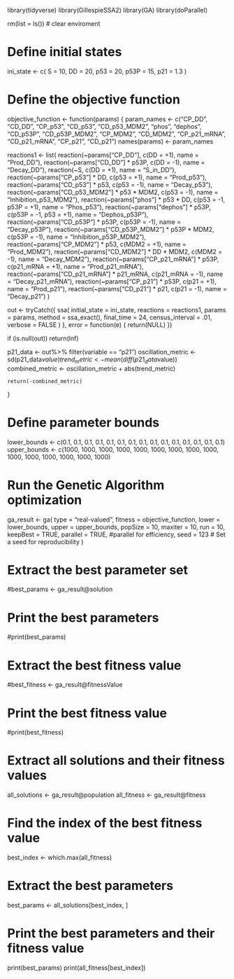 library(tidyverse)
library(GillespieSSA2)
library(GA)
library(doParallel)


rm(list = ls()) # clear enviroment

# Define initial states
ini_state <- c(
  S = 10, 
  DD = 20, 
  p53 = 20, 
  p53P = 15,
  p21 = 1.3
)

# Define the objective function
objective_function <- function(params) {
  param_names <- c("CP_DD", "CD_DD", "CP_p53", "CD_p53", "CD_p53_MDM2", "phos", "dephos", "CD_p53P", "CD_p53P_MDM2", "CP_MDM2", "CD_MDM2", "CP_p21_mRNA", "CD_p21_mRNA", "CP_p21", "CD_p21")
  names(params) <- param_names

  reactions1 <- list(
    reaction(~params["CP_DD"], c(DD = +1), name = "Prod_DD"),
    reaction(~params["CD_DD"] * p53P, c(DD = -1), name = "Decay_DD"),
    reaction(~S, c(DD = +1), name = "S_in_DD"), 
    reaction(~params["CP_p53"] * DD, c(p53 = +1), name = "Prod_p53"),
    reaction(~params["CD_p53"] * p53, c(p53 = -1), name = "Decay_p53"),
    reaction(~params["CD_p53_MDM2"] * p53 * MDM2, c(p53 = -1), name = "Inhibition_p53_MDM2"),
    reaction(~params["phos"] * p53 * DD, c(p53 = -1, p53P = +1), name = "Phos_p53"),
    reaction(~params["dephos"] * p53P, c(p53P = -1, p53 = +1), name = "Dephos_p53P"),
    reaction(~params["CD_p53P"] * p53P, c(p53P = -1), name = "Decay_p53P"),
    reaction(~params["CD_p53P_MDM2"] * p53P * MDM2, c(p53P = -1), name = "Inhibition_p53P_MDM2"),
    reaction(~params["CP_MDM2"] * p53, c(MDM2 = +1), name = "Prod_MDM2"),
    reaction(~params["CD_MDM2"] * DD * MDM2, c(MDM2 = -1), name = "Decay_MDM2"),
    reaction(~params["CP_p21_mRNA"] * p53P, c(p21_mRNA = +1), name = "Prod_p21_mRNA"),
    reaction(~params["CD_p21_mRNA"] * p21_mRNA, c(p21_mRNA = -1), name = "Decay_p21_mRNA"),
    reaction(~params["CP_p21"] * p53P, c(p21 = +1), name = "Prod_p21"),
    reaction(~params["CD_p21"] * p21, c(p21 = -1), name = "Decay_p21")
)
  
  out <- tryCatch({
    ssa(
      initial_state = ini_state,
      reactions = reactions1,
      params = params,
      method = ssa_exact(),
      final_time = 24,
      census_interval = .01,
      verbose = FALSE
    )
  }, error = function(e) {
    return(NULL)
  })
  
  if (is.null(out)) return(Inf)
  
  
  p21_data <- out%>% filter(variable == "p21") 
  oscillation_metric <- sd(p21_data$value)
  trend_metric <- mean(diff(p21_data$value))
  combined_metric <- oscillation_metric + abs(trend_metric)
  
    return(-combined_metric)

}


# Define parameter bounds
lower_bounds <- c(0.1, 0.1, 0.1, 0.1, 0.1, 0.1, 0.1, 0.1, 0.1, 0.1, 0.1, 0.1, 0.1, 0.1, 0.1)
upper_bounds <- c(1000, 1000, 1000, 1000, 1000, 1000, 1000, 1000, 1000, 1000, 1000, 1000, 1000, 1000, 1000)

# Run the Genetic Algorithm optimization
ga_result <- ga(
  type = "real-valued",
  fitness = objective_function,
  lower = lower_bounds,
  upper = upper_bounds,
  popSize = 10,
  maxiter = 10,
  run = 10,
  keepBest = TRUE,
  parallel = TRUE, #parallel for efficiency,
  seed = 123  # Set a seed for reproducibility
)

# Extract the best parameter set
#best_params <- ga_result@solution

# Print the best parameters
#print(best_params)

# Extract the best fitness value
#best_fitness <- ga_result@fitnessValue

# Print the best fitness value
#print(best_fitness)

# Extract all solutions and their fitness values
all_solutions <- ga_result@population
all_fitness <- ga_result@fitness

# Find the index of the best fitness value
best_index <- which.max(all_fitness)

# Extract the best parameters
best_params <- all_solutions[best_index, ]

# Print the best parameters and their fitness value
print(best_params)
print(all_fitness[best_index])
